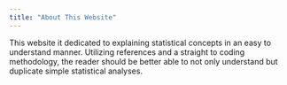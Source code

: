 ```yaml
---
title: "About This Website"
---
```


This website it dedicated to explaining statistical concepts in an easy to understand manner. Utilizing references and a straight to coding methodology, the reader should be better able to not only understand but duplicate simple statistical analyses.
